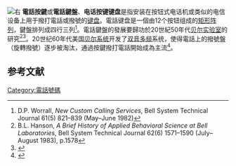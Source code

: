 [[File:Telephone-keypad2.svg|右]]
'''電話按鍵'''或'''電話鍵盤'''、'''电话按键键盘'''是指安装在按钮式电话机或类似的电信设备上用于撥打電話或撥號的[[键盘|键盘]]。電話键盘是一個由12个按钮组成的[[矩形|矩形]][[陣列|阵列]]，鍵盤排列成四行三列<ref>D.P. Worrall, ''New Custom Calling Services'', Bell System Technical Journal 61(5) 821–839 (May–June 1982)</ref>。電話鍵盤的發展要歸功於20世紀50年代[[贝尔实验室|贝尔实验室]]的研究<ref>B.L. Hanson, ''A Brief History of Applied Behavioral Science at Bell Laboratories'', Bell System Technical Journal 62(6) 1571–1590 (July–August 1983), p.1578</ref><ref name="deininger">{{Cite journal|title=Human Factors Engineering Studies of the Design and Use of Pushbutton Telephone Sets|last=Deininger|first=R. L.|date=1960-02-16|journal=Bell System Technical Journal|issue=4|doi=10.1002/j.1538-7305.1960.tb04447.x|volume=39|pages=995–1012}}</ref>。20世纪60年代美国[[贝尔系统|贝尔系统]]开发了[[双音多频|双音多频]]系统，使得電話上的撥號盤（旋轉撥號）逐步被淘汰，通過按鍵撥打電話開始成為主流<ref name="Engineering Pathway">{{Cite web|title=Engineering Education "Today in History" Blog: Bell Telephone introduces push button telephone|url=http://www.k-grayengineeringeducation.com/blog/index.php/2009/11/18/engineering-education-today-in-history-blog-bell-telephone-introduces-push-button-telephone-2/|author=Agogino|date=November 18, 2009|first=Alice|work=Engineering Pathway|archiveurl=https://archive.today/20130127020012/http://www.k-grayengineeringeducation.com/blog/index.php/2009/11/18/engineering-education-today-in-history-blog-bell-telephone-introduces-push-button-telephone-2/|archivedate=January 27, 2013}}</ref>。

==参考文献==
{{reflist}}

{{鍵盤配置}}
[[Category:電話號碼|Category:電話號碼]]